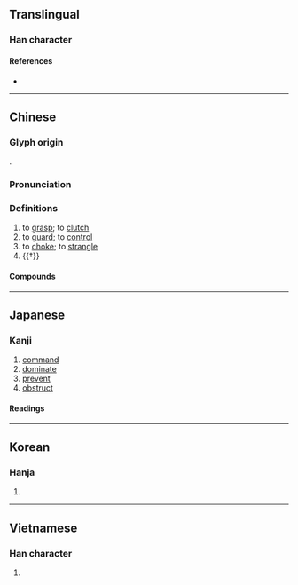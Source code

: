 {{character info}}
==Translingual==

===Han character===
{{Han char|rn=64|rad=手|as=04|sn=7|four=51012|canj=QMSU|ids=⿰扌厄}}

====References====
* {{Han ref|kx=0419.150|dkj=11848|dj=0766.070|hdz=31834.100|uh=627C|ud=25212|bh=A7E3|bd=42979}}

----

==Chinese==
{{zh-forms|alt=搤}}

===Glyph origin===
{{Han etym}}
{{Han compound|手|alt1=扌|厄|ls=psc|c1=s|c2=p|t1=hand|ls2=ic}}.

===Pronunciation===
{{zh-pron
|m=è
|m-s=
|c=ak1,aak1
|c-t=
|g=
|h=pfs=
|j=
|mb=ngă̤
|md=
|mn=qz:iak/tw:e̍k/xm,zz:ek
|mn-t=eh4
|w=
|x=
|oc=y
|cat=v,n
}}

===Definitions===
{{zh-hanzi}}

# to [[grasp]]; to [[clutch]]
# to [[guard]]; to [[control]]
# to [[choke]]; to [[strangle]]
# {{†}} {{zh-alt-form|軛|[[yoke]]}}

====Compounds====
{{zh-der|令人扼腕|偏袒扼腕|扼制|扼吭|扼吭拊背|扼喉撫背|扼守|扼殺|扼腕|扼臂|扼虎|扼要|拊背扼喉|撫背扼喉|攘袂扼腕|簡明扼要}}

----

==Japanese==

===Kanji===
{{ja-kanji|grade=|rs=手04}}

# [[command]]
# [[dominate]]
# [[prevent]]
# [[obstruct]]

====Readings====
{{ja-readings
|goon=やく
|kanon=あく
|kun=おさ-える, お-す
}}

----

==Korean==

===Hanja===
{{ko-hanja|hangeul=액|eumhun=|rv=aek|mr=aek|y=ayk}}

# {{rfdef|ko|sort=手04}}

----

==Vietnamese==

===Han character===
{{vi-hantu|ách}}

# {{rfdef|vi}}

{{cln|vi|Han tu}}